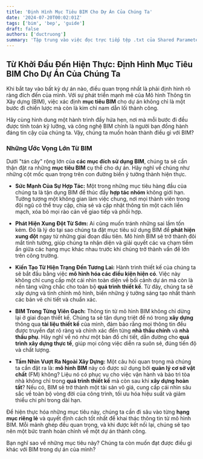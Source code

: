 ```yaml
---
title: 'Định Hình Mục Tiêu BIM Cho Dự Án Của Chúng Ta'
date: '2024-07-20T00:02:01Z'
tags: ['bim', 'bep', 'guide']
draft: false
authors: ['ductruong']
summary: 'Tập trung vào việc đọc trực tiếp tệp .txt của Shared Parameter để lấy GUID'
---
```


## Từ Khởi Đầu Đến Hiện Thực: Định Hình Mục Tiêu BIM Cho Dự Án Của Chúng Ta

Khi bắt tay vào bất kỳ dự án nào, điều quan trọng nhất là phải định hình rõ ràng đích đến của mình. Với sự phát triển mạnh mẽ của Mô hình Thông tin Xây dựng (BIM), việc xác định **mục tiêu BIM** cho dự án không chỉ là một bước đi chiến lược mà còn là kim chỉ nam dẫn lối thành công.

Hãy cùng hình dung một hành trình đầy hứa hẹn, nơi mà mỗi bước đi đều được tính toán kỹ lưỡng, và công nghệ BIM chính là người bạn đồng hành đáng tin cậy của chúng ta. Vậy, chúng ta muốn hoàn thành điều gì với BIM?

### Những Ước Vọng Lớn Từ BIM

Dưới "tán cây" rộng lớn của **các mục đích sử dụng BIM**, chúng ta sẽ cẩn thận đặt ra những **mục tiêu BIM** cụ thể cho dự án. Hãy nghĩ về chúng như những cột mốc quan trọng trên con đường biến ý tưởng thành hiện thực.

- **Sức Mạnh Của Sự Hợp Tác:** Một trong những mục tiêu hàng đầu của chúng ta là tận dụng BIM để thúc đẩy **hợp tác nhóm** không giới hạn. Tưởng tượng một không gian làm việc chung, nơi mọi thành viên trong đội ngũ có thể truy cập, chia sẻ và cập nhật thông tin một cách liền mạch, xóa bỏ mọi rào cản về giao tiếp và phối hợp.

- **Phát Hiện Xung Đột Từ Sớm:** Ai cũng muốn tránh những sai lầm tốn kém. Đó là lý do tại sao chúng ta đặt mục tiêu sử dụng BIM để **phát hiện xung đột** ngay từ những giai đoạn đầu tiên. Mô hình BIM sẽ trở thành đôi mắt tinh tường, giúp chúng ta nhận diện và giải quyết các va chạm tiềm ẩn giữa các hạng mục khác nhau trước khi chúng trở thành vấn đề lớn trên công trường.

- **Kiến Tạo Từ Hiện Trạng Đến Tương Lai:** Hành trình thiết kế của chúng ta sẽ bắt đầu bằng việc **mô hình hóa các điều kiện hiện có**. Việc này không chỉ cung cấp một cái nhìn toàn diện về bối cảnh dự án mà còn là nền tảng vững chắc cho toàn bộ **quá trình thiết kế**. Từ đây, chúng ta sẽ xây dựng và tinh chỉnh mô hình, biến những ý tưởng sáng tạo nhất thành các bản vẽ chi tiết và chuẩn xác.

- **BIM Trong Từng Viên Gạch:** Thông tin từ mô hình BIM không chỉ dừng lại ở giai đoạn thiết kế. Chúng ta sẽ tận dụng triệt để nó trong **xây dựng** thông qua **tài liệu thiết kế** của mình, đảm bảo rằng mọi thông tin đều được truyền đạt rõ ràng và chính xác đến từng **nhà thầu chính** và **nhà thầu phụ**. Hãy nghĩ về nó như một bản đồ chi tiết, dẫn đường cho **quá trình xây dựng thực tế**, giúp mọi công việc diễn ra suôn sẻ, đúng tiến độ và chất lượng.

- **Tầm Nhìn Vượt Ra Ngoài Xây Dựng:** Một câu hỏi quan trọng mà chúng ta cần đặt ra là: **mô hình BIM** này có được sử dụng bởi **quản lý cơ sở vật chất** (FM) không? Liệu nó có phục vụ cho việc vận hành và bảo trì tòa nhà không chỉ trong **quá trình thiết kế** mà còn sau khi **xây dựng hoàn tất**? Nếu có, BIM sẽ trở thành một tài sản vô giá, cung cấp cái nhìn sâu sắc về toàn bộ vòng đời của công trình, tối ưu hóa hiệu suất và giảm thiểu chi phí trong dài hạn.

Để hiện thực hóa những mục tiêu này, chúng ta cần đi sâu vào từng **hạng mục riêng lẻ** và quyết định cách tốt nhất để khai thác thông tin từ mô hình BIM. Mỗi mảnh ghép đều quan trọng, và khi được kết nối lại, chúng sẽ tạo nên một bức tranh hoàn chỉnh về một dự án thành công.

Bạn nghĩ sao về những mục tiêu này? Chúng ta còn muốn đạt được điều gì khác với BIM trong dự án của mình?

